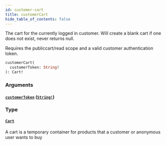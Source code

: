 ```yaml
---
id: customer-cart
title: customerCart
hide_table_of_contents: false
---
```



The cart for the currently logged in customer. Will create a blank cart if one does not exist, never returns null.
            
Requires the publiccart/read scope and a valid customer authentication token.

```graphql
customerCart(
  customerToken: String!
): Cart!
```


### Arguments

#### [`customerToken`](#) ([`String!`](/demand/api/graphql-storefront/reference/scalars/string))




### Type

#### [`Cart`](/demand/api/graphql-storefront/reference/objects/cart)

A cart is a temporary container for products that a customer or anonymous user wants to buy




